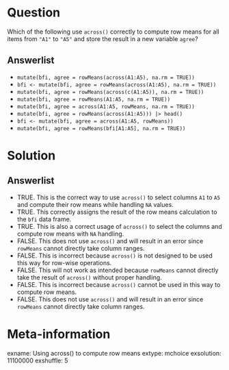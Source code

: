 Question
========
Which of the following use `across()` correctly to compute row means for all items from `"A1"` to `"A5"` and store the result in a new variable `agree`?

Answerlist
----------
* `mutate(bfi, agree = rowMeans(across(A1:A5), na.rm = TRUE))`
* `bfi <- mutate(bfi, agree = rowMeans(across(A1:A5), na.rm = TRUE))`
* `mutate(bfi, agree = rowMeans(across(c(A1:A5)), na.rm = TRUE))`
* `mutate(bfi, agree = rowMeans(A1:A5, na.rm = TRUE))`
* `mutate(bfi, agree = across(A1:A5, rowMeans, na.rm = TRUE))`
* `mutate(bfi, agree = rowMeans(across(A1:A5))) |> head()`
* `bfi <- mutate(bfi, agree = across(A1:A5, rowMeans))`
* `mutate(bfi, agree = rowMeans(bfi[A1:A5], na.rm = TRUE))`

Solution
========

Answerlist
----------
* TRUE. This is the correct way to use `across()` to select columns `A1` to `A5` and compute their row means while handling `NA` values.
* TRUE. This correctly assigns the result of the row means calculation to the `bfi` data frame.
* TRUE. This is also a correct usage of `across()` to select the columns and compute row means with `NA` handling.
* FALSE. This does not use `across()` and will result in an error since `rowMeans` cannot directly take column ranges.
* FALSE. This is incorrect because `across()` is not designed to be used this way for row-wise operations.
* FALSE. This will not work as intended because `rowMeans` cannot directly take the result of `across()` without proper handling.
* FALSE. This is incorrect because `across()` cannot be used in this way to compute row means.
* FALSE. This does not use `across()` and will result in an error since `rowMeans` cannot directly take column ranges.


Meta-information
================
exname: Using across() to compute row means
extype: mchoice
exsolution: 11100000
exshuffle: 5

